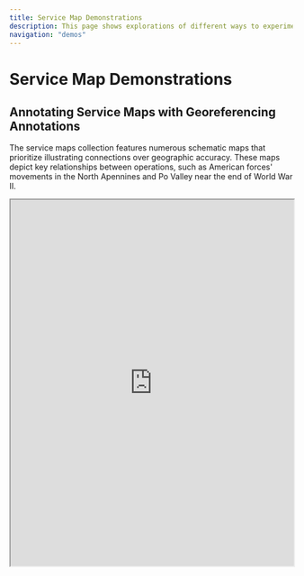 ```yaml
---
title: Service Map Demonstrations
description: This page shows explorations of different ways to experiment with works in the collection.
navigation: "demos"
---
```


# Service Map Demonstrations

## Annotating Service Maps with Georeferencing Annotations

The service maps collection features numerous schematic maps that prioritize illustrating connections over geographic
accuracy. These maps depict key relationships between operations, such as American forces' movements in the North
Apennines and Po Valley near the end of World War II.

<iframe
  src="https://nakamura196.github.io/iiif_geo/?u=https://markpbaggett.github.io/static_iiif/manifests/tests/service-map-brainstorm-1.json"
  width="100%"
  height="650px"
  style={{ border: "none" }}
  title="Georeferencing a Schematic Map of American Operations in Italy"
/>